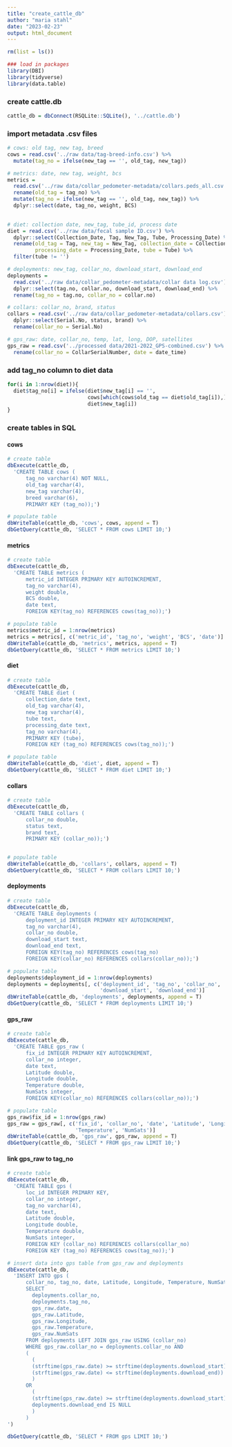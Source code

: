 ```yaml
---
title: "create_cattle_db"
author: "maria stahl"
date: "2023-02-23"
output: html_document
---
```


```r
rm(list = ls())
```


```r
### load in packages
library(DBI)
library(tidyverse)
library(data.table)
```

### create cattle.db
```r
cattle_db = dbConnect(RSQLite::SQLite(), '../cattle.db')
```

### import metadata .csv files
```r
# cows: old tag, new tag, breed
cows = read.csv('../raw data/tag-breed-info.csv') %>%
  mutate(tag_no = ifelse(new_tag == '', old_tag, new_tag))

# metrics: date, new tag, weight, bcs
metrics = 
  read.csv('../raw data/collar_pedometer-metadata/collars.peds_all.csv') %>%
  rename(old_tag = tag_no) %>%
  mutate(tag_no = ifelse(new_tag == '', old_tag, new_tag)) %>%
  dplyr::select(date, tag_no, weight, BCS)
  

# diet: collection date, new_tag, tube_id, process date
diet = read.csv('../raw data/fecal sample ID.csv') %>%
  dplyr::select(Collection_Date, Tag, New_Tag, Tube, Processing_Date) %>%
  rename(old_tag = Tag, new_tag = New_Tag, collection_date = Collection_Date,
         processing_date = Processing_Date, tube = Tube) %>%
  filter(tube != '')

# deployments: new_tag, collar_no, download_start, download_end
deployments = 
  read.csv('../raw data/collar_pedometer-metadata/collar data log.csv') %>%
  dplyr::select(tag.no, collar.no, download_start, download_end) %>%
  rename(tag_no = tag.no, collar_no = collar.no)

# collars: collar_no, brand, status
collars = read.csv('../raw data/collar_pedometer-metadata/collars.csv') %>%
  dplyr::select(Serial.No, status, brand) %>%
  rename(collar_no = Serial.No)

# gps_raw: date, collar_no, temp, lat, long, DOP, satellites
gps_raw = read.csv('../processed data/2021-2022_GPS-combined.csv') %>%
  rename(collar_no = CollarSerialNumber, date = date_time)

```

### add tag_no column to diet data
```r
for(i in 1:nrow(diet)){
  diet$tag_no[i] = ifelse(diet$new_tag[i] == '',
                          cows[which(cows$old_tag == diet$old_tag[i]),]$tag_no,
                          diet$new_tag[i])
}
```

### create tables in SQL
#### cows
```r
# create table
dbExecute(cattle_db, 
  'CREATE TABLE cows (
      tag_no varchar(4) NOT NULL,
      old_tag varchar(4),
      new_tag varchar(4),
      breed varchar(6),
      PRIMARY KEY (tag_no));')

# populate table
dbWriteTable(cattle_db, 'cows', cows, append = T)
dbGetQuery(cattle_db, 'SELECT * FROM cows LIMIT 10;')
```

#### metrics
```r
# create table
dbExecute(cattle_db, 
  'CREATE TABLE metrics (
      metric_id INTEGER PRIMARY KEY AUTOINCREMENT,
      tag_no varchar(4),
      weight double,
      BCS double,
      date text,
      FOREIGN KEY(tag_no) REFERENCES cows(tag_no));')

# populate table
metrics$metric_id = 1:nrow(metrics)
metrics = metrics[, c('metric_id', 'tag_no', 'weight', 'BCS', 'date')]
dbWriteTable(cattle_db, 'metrics', metrics, append = T)
dbGetQuery(cattle_db, 'SELECT * FROM metrics LIMIT 10;')
```

#### diet
```r
# create table
dbExecute(cattle_db, 
  'CREATE TABLE diet (
      collection_date text,
      old_tag varchar(4),
      new_tag varchar(4),
      tube text,
      processing_date text,
      tag_no varchar(4),
      PRIMARY KEY (tube),
      FOREIGN KEY (tag_no) REFERENCES cows(tag_no));')

# populate table
dbWriteTable(cattle_db, 'diet', diet, append = T)
dbGetQuery(cattle_db, 'SELECT * FROM diet LIMIT 10;')
```

#### collars
```r
# create table
dbExecute(cattle_db, 
  'CREATE TABLE collars (
      collar_no double,
      status text,
      brand text,
      PRIMARY KEY (collar_no));')


# populate table
dbWriteTable(cattle_db, 'collars', collars, append = T)
dbGetQuery(cattle_db, 'SELECT * FROM collars LIMIT 10;')
```

#### deployments
```r
# create table
dbExecute(cattle_db, 
  'CREATE TABLE deployments (
      deployment_id INTEGER PRIMARY KEY AUTOINCREMENT,
      tag_no varchar(4),
      collar_no double,
      download_start text,
      download_end text,
      FOREIGN KEY(tag_no) REFERENCES cows(tag_no)
      FOREIGN KEY(collar_no) REFERENCES collars(collar_no));')

# populate table
deployments$deployment_id = 1:nrow(deployments)
deployments = deployments[, c('deployment_id', 'tag_no', 'collar_no', 
                              'download_start', 'download_end')]
dbWriteTable(cattle_db, 'deployments', deployments, append = T)
dbGetQuery(cattle_db, 'SELECT * FROM deployments LIMIT 10;')
```

#### gps_raw
```r
# create table
dbExecute(cattle_db, 
  'CREATE TABLE gps_raw (
      fix_id INTEGER PRIMARY KEY AUTOINCREMENT,
      collar_no integer,
      date text,
      Latitude double,
      Longitude double,
      Temperature double,
      NumSats integer,
      FOREIGN KEY(collar_no) REFERENCES collars(collar_no));')

# populate table
gps_raw$fix_id = 1:nrow(gps_raw)
gps_raw = gps_raw[, c('fix_id', 'collar_no', 'date', 'Latitude', 'Longitude',
                      'Temperature', 'NumSats')]
dbWriteTable(cattle_db, 'gps_raw', gps_raw, append = T)
dbGetQuery(cattle_db, 'SELECT * FROM gps_raw LIMIT 10;')
```

#### link gps_raw to tag_no
```r
# create table
dbExecute(cattle_db,
  'CREATE TABLE gps (
      loc_id INTEGER PRIMARY KEY,
      collar_no integer,
      tag_no varchar(4),
      date text,
      Latitude double,
      Longitude double,
      Temperature double,
      NumSats integer,
      FOREIGN KEY (collar_no) REFERENCES collars(collar_no)
      FOREIGN KEY (tag_no) REFERENCES cows(tag_no));')

# insert data into gps table from gps_raw and deployments
dbExecute(cattle_db,
  'INSERT INTO gps (
      collar_no, tag_no, date, Latitude, Longitude, Temperature, NumSats)
      SELECT
        deployments.collar_no,
        deployments.tag_no,
        gps_raw.date,
        gps_raw.Latitude,
        gps_raw.Longitude,
        gps_raw.Temperature,
        gps_raw.NumSats
      FROM deployments LEFT JOIN gps_raw USING (collar_no)
      WHERE gps_raw.collar_no = deployments.collar_no AND
      (
        (
        (strftime(gps_raw.date) >= strftime(deployments.download_start)) AND
        (strftime(gps_raw.date) <= strftime(deployments.download_end))
        )
      OR
        (
        (strftime(gps_raw.date) >= strftime(deployments.download_start)) AND
        deployments.download_end IS NULL
        )
      )
')

dbGetQuery(cattle_db, 'SELECT * FROM gps LIMIT 10;')
```

